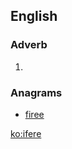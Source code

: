 ==English==
===Adverb===
{{en-adv|-}}

# {{alternative form of|yfere}} {{defdate|13th-14th c.}}

===Anagrams===
* [[firee#English|firee]]

[[ko:ifere]]